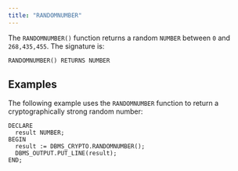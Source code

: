 ```yaml
---
title: "RANDOMNUMBER"
---
```


The `RANDOMNUMBER()` function returns a random `NUMBER` between `0` and `268,435,455`. The signature is:

```text
RANDOMNUMBER() RETURNS NUMBER
```

## Examples

The following example uses the `RANDOMNUMBER` function to return a cryptographically strong random number:

```text
DECLARE
  result NUMBER;
BEGIN
  result := DBMS_CRYPTO.RANDOMNUMBER();
  DBMS_OUTPUT.PUT_LINE(result);
END;
```
